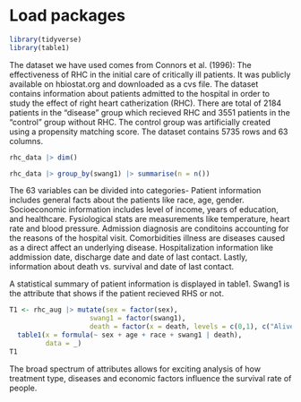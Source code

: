 # Load packages
```r
library(tidyverse)
library(table1)
```


The dataset we have used comes from Connors et al. (1996): The effectiveness of RHC in the initial care of critically ill patients. It was publicly available on hbiostat.org and downloaded as a cvs file. 
The dataset contains information about patients admitted to the hospital in order to study the effect of right heart catherization (RHC). There are total of  2184 patients in the "disease" group which recieved RHC and 3551 patients in the "control" group without RHC. The control group was artificially created using a propensity matching score. The dataset contains 5735 rows and 63 columns. 

```r
rhc_data |> dim()
```

```r
rhc_data |> group_by(swang1) |> summarise(n = n())
```

The 63 variables can be divided into categories- Patient information includes general facts about the patients like race, age, gender. Socioeconomic information includes level of income, years of education, and healthcare. Fysiological stats are measurements like temperature, heart rate and blood pressure. Admission diagnosis are conditoins accounting for the reasons of the hospital visit. Comorbidities illness are diseases caused as a direct affect an underlying disease. Hospitalization information like addmission date, discharge date and date of last contact. Lastly, information about death vs. survival and date of last contact. 

A statistical summary of patient information is displayed in table1. Swang1 is the attribute that shows if the patient recieved RHS or not. 
 
```r
T1 <- rhc_aug |> mutate(sex = factor(sex),
                    swang1 = factor(swang1),
                    death = factor(x = death, levels = c(0,1), c("Alive","Dead"))) |> 
  table1(x = formula(~ sex + age + race + swang1 | death),
         data = _) 
T1

```


The broad spectrum of attributes allows for exciting analysis of how treatment type, diseases and economic factors influence the survival rate of people. 










